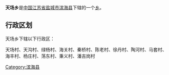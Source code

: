 {{中国乡级行政区
|行政区全称 = 天场乡
|景观照片文件名 = 
|景观照片描述 = 
|汉语拼音 =
|其他语言 = 
|其他语言名称 = 
|位置图文件名 = 
|位置图描述 = 
|自定义图片=
|上级行政区 = [[江苏省|江苏省]][[盐城市|盐城市]][[滨海县|滨海县]]
|行政区类别 = [[乡级行政区|乡]]
|行政区划代码 = 
|行政区划 = 
|村委会 = 
|居委会 = 
|建置时间 = 
|领导职位 = 
|领导名称 = 
|政府驻地 = 
|毗邻 = 
|地理坐标 = 
|总面积 = 
|总人口 = 
|户籍人口 = 
|户籍人口年份 = 
|常住人口 = 
|常住人口年份 = 
|人口密度 = 
|GDP = 
|邮政编码 = 
|电话区号 = 
|官方网站 = 
|网站名称 = 
}}
'''天场乡'''是[[中华人民共和国|中国]][[江苏省|江苏省]][[盐城市|盐城市]][[滨海县|滨海县]]下辖的一个[[乡级行政区|乡]]。

== 行政区划 ==
天场乡下辖以下行政区：

天场村、天沟村、绿杨村、海关村、秦桥村、陈老村、徐丹村、陶河村、马套村、海丰村、杨庄村、荡东村、秉义村、潘吉岗村

{{江苏小作品}}
{{滨海县行政区划}}

[[Category:滨海县|Category:滨海县]]
